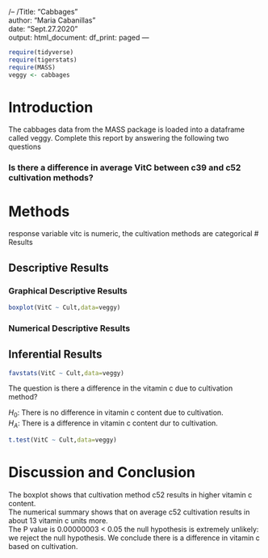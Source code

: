 /--
/Title: "Cabbages"  
author: "Maria Cabanillas"  
date: "Sept.27.2020"  
output:
  html_document:
    df_print: paged
---

```r
require(tidyverse)
require(tigerstats)
require(MASS)
veggy <- cabbages
```

# Introduction

<!--In this section you explain what you are trying to show.  Where did the data come from?  What is the research or other question you are trying to answer?!-->
 The cabbages data from the MASS package is loaded into a dataframe called veggy. Complete this report by answering the following two questions  
 
### Is there a difference in average VitC between c39 and c52 cultivation methods?  

# Methods

<!--Decide on your methods:  use "variable analysis" or other appropriate descriptors.  Make sure to choose at least one graphical method and at least one numerical method.!-->
response variable vitc is numeric, the cultivation methods are categorical
# Results

<!--Divide this section into two sub-sections:  One for your descriptive  results and one for your inferential results.!-->

## Descriptive Results

### Graphical Descriptive Results

<!--Graphical results here.  Make sure to show your code.  Provide appropriate labels for axes, giving units if possible, and provide a good title for the graph, too.  Use the graphical results to describe the patterns if any that exist in the data as focused toward the research question!-->
```r
boxplot(VitC ~ Cult,data=veggy)
```


### Numerical Descriptive Results

<!--Numerical results go here. Use the numerical results to describe the patterns if any that exist in the data as focused toward the research question!-->

## Inferential Results
```r
favstats(VitC ~ Cult,data=veggy)
```

<!--State hypothesis clearly.  Make sure your discussion of the inferential test covers all the aspects that the test output produces, such as test statistic, p-value etc.  Make a decision about the null hypothesis, explain the assumptions on which the selected test/procedure was based, and why the chosen procedure satisfys the assumptions and is appropriate to answer the research question!-->
The question is there a difference in the vitamin c due to cultivation method?  

$H_0$: There is no difference in vitamin c content due to cultivation.    
$H_A$: There is a difference in vitamin c content dur to cultivation. 

```r
t.test(VitC ~ Cult,data=veggy)
```


# Discussion and Conclusion

<!--Discussion and conclusion here.  If you found a relationship be sure to consider whether the relationship occurs because one of the variavbles causes the other, or whether they perhasps are related for some other reason.  Watch the chapter 6 videos from the GeorgeTown videos collection.!-->
The boxplot shows that cultivation method c52 results in higher vitamin c content.  
The numerical summary shows that on average c52 cultivation results in about 13 vitamin c units more.  
The P value is 0.00000003 < 0.05 the null hypothesis is extremely unlikely: we reject the null hypothesis.
We conclude there is a difference in vitamin c based on cultivation.
